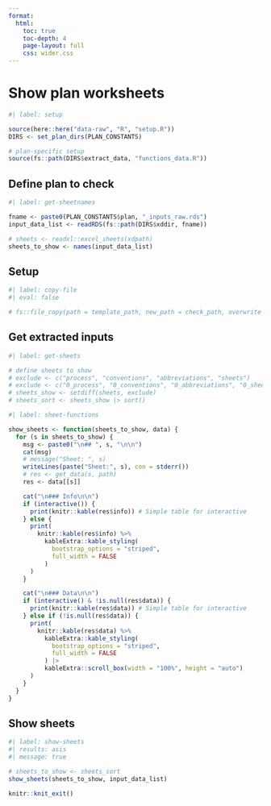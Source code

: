 ```yaml
---
format:
  html:
    toc: true
    toc-depth: 4
    page-layout: full
    css: wider.css
---    
```


# Show plan worksheets


```r
#| label: setup

source(here::here("data-raw", "R", "setup.R"))
DIRS <- set_plan_dirs(PLAN_CONSTANTS)

# plan-specific setup
source(fs::path(DIRS$extract_data, "functions_data.R"))

```


## Define plan to check

```r
#| label: get-sheetnames

fname <- paste0(PLAN_CONSTANTS$plan, "_inputs_raw.rds")
input_data_list <- readRDS(fs::path(DIRS$xddir, fname))

# sheets <- readxl::excel_sheets(xdpath)
sheets_to_show <- names(input_data_list)

```

## Setup

```r
#| label: copy-file
#| eval: false

# fs::file_copy(path = template_path, new_path = check_path, overwrite = TRUE)

```

## Get extracted inputs

```r
#| label: get-sheets

# define sheets to show
# exclude <- c("process", "conventions", "abbreviations", "sheets")
# exclude <- c("0_process", "0_conventions", "0_abbreviations", "0_sheets")
# sheets_show <- setdiff(sheets, exclude)
# sheets_sort <- sheets_show |> sort()

```


```r
#| label: sheet-functions

show_sheets <- function(sheets_to_show, data) {
  for (s in sheets_to_show) {
    msg <- paste0("\n## ", s, "\n\n")
    cat(msg)
    # message("Sheet: ", s)
    writeLines(paste("Sheet:", s), con = stderr())
    # res <- get_data(s, path)
    res <- data[[s]]

    cat("\n### Info\n\n")
    if (interactive()) {
      print(knitr::kable(res$info)) # Simple table for interactive
    } else {
      print(
        knitr::kable(res$info) %>%
          kableExtra::kable_styling(
            bootstrap_options = "striped",
            full_width = FALSE
          )
      )
    }

    cat("\n### Data\n\n")
    if (interactive() & !is.null(res$data)) {
      print(knitr::kable(res$data)) # Simple table for interactive
    } else if (!is.null(res$data)) {
      print(
        knitr::kable(res$data) %>%
          kableExtra::kable_styling(
            bootstrap_options = "striped",
            full_width = FALSE
          ) |>
          kableExtra::scroll_box(width = "100%", height = "auto")
      )
    }
  }
}

```


## Show sheets
```r
#| label: show-sheets
#| results: asis
#| message: true

# sheets_to_show <- sheets_sort
show_sheets(sheets_to_show, input_data_list)

```


```r
knitr::knit_exit()
```

